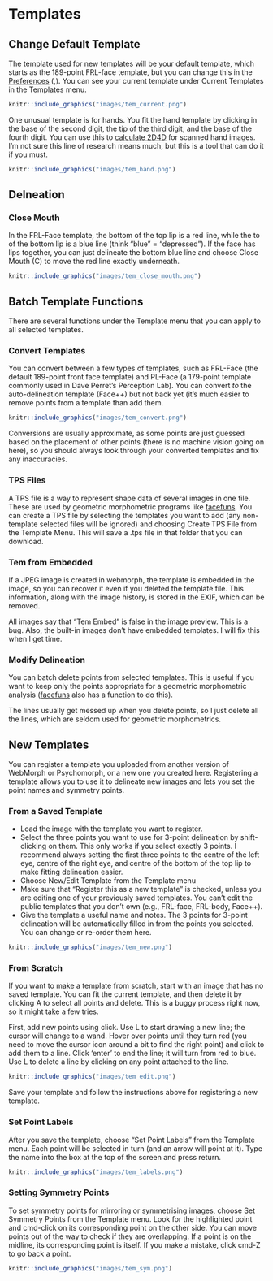 # Templates

## Change Default Template {#default-tem}

The template used for new templates will be your default template, which starts as the 189-point FRL-face template, but you can change this in the [Preferences](#prefs-default-template) (<span class="cmd">,</span>). You can see your current template under Current Templates in the Templates menu.

```r
knitr::include_graphics("images/tem_current.png")
```

One unusual template is for hands. You fit the hand template by clicking in the base of the second digit, the tip of the third digit, and the base of the fourth digit. You can use this to [calculate 2D4D](#facialmetrics) for scanned hand images. I'm not sure this line of research means much, but this is a tool that can do it if you must.

```r
knitr::include_graphics("images/tem_hand.png")
```

## Delneation

### Close Mouth

In the FRL-Face template, the bottom of the top lip is a red line, while the to of the bottom lip is a blue line (think "blue" = "depressed"). If the face has lips together, you can just delineate the bottom blue line and choose Close Mouth (<span class="opt">C</span>) to move the red line exactly underneath.

```r
knitr::include_graphics("images/tem_close_mouth.png")
```

## Batch Template Functions

There are several functions under the Template menu that you can apply to all selected templates.

### Convert Templates

You can convert between a few types of templates, such as FRL-Face (the default 189-point front face template) and PL-Face (a 179-point template commonly used in Dave Perret's Perception Lab). You can convert *to* the auto-delineation template (Face++) but not back yet (it's much easier to remove points from a template than add them.

```r
knitr::include_graphics("images/tem_convert.png")
```

Conversions are usually approximate, as some points are just guessed based on the placement of other points (there is no machine vision going on here), so you should always look through your converted templates and fix any inaccuracies. 

### TPS Files

A TPS file is a way to represent shape data of several images in one file. These are used by geometric morphometric programs like [facefuns](https://iholzleitner.github.io/facefuns/){target="_blank"}. You can create a TPS file by selecting the templates you want to add (any non-template selected files will be ignored) and choosing Create TPS File from the Template Menu. This will save a .tps file in that folder that you can download.

### Tem from Embedded

If a JPEG image is created in webmorph, the template is embedded in the image, so you can recover it even if you deleted the template file. This information, along with the image history, is stored in the EXIF, which can be removed. 

<div class="bug">
All images say that "Tem Embed" is false in the image preview. This is a bug. Also, the built-in images don't have embedded templates. I will fix this when I get time.
</div>

### Modify Delineation

You can batch delete points from selected templates. This is useful if you want to keep only the points appropriate for a geometric morphometric analysis ([facefuns](https://iholzleitner.github.io/facefuns/){target="_blank"} also has a function to do this).

<div class="bug">
The lines usually get messed up when you delete points, so I just delete all the lines, which are seldom used for geometric morphometrics.
</div>


## New Templates {#new-template}

You can register a template you uploaded from another version of 
WebMorph or Psychomorph, or a new one you created here. Registering a template allows you to use it to delineate new images and lets you set the point names and symmetry points.

### From a Saved Template

* Load the image with the template you want to register. 
* Select the three points you want to use for 3-point 
delineation by shift-clicking on them. This only works if you 
select exactly 3 points. I recommend always setting the first three points to the centre of the left eye, centre of the right eye, and centre of the bottom of the top lip to make fitting delineation easier.
* Choose New/Edit Template from the Template menu
* Make sure that "Register this as a new template" is checked, 
unless you are editing one of your previously saved templates. 
You can't edit the public templates that you don't own 
(e.g., FRL-face, FRL-body, Face++).
* Give the template a useful name and notes. The 3 points for 
3-point delineation will be automatically filled in from the points 
you selected. You can change or re-order them here.

```r
knitr::include_graphics("images/tem_new.png")
```

### From Scratch

If you want to make a template from scratch, start with an image that has no saved template. You can fit the current template, and then delete it by clicking <span class="cmd">A</span> to select all points and <span class="cmd">delete</span>. This is a buggy process right now, so it might take a few tries.

First, add new points using <span class="shiftcmd">click</span>. Use <span class="opt">L</span> to start drawing a new line; the cursor will change to a wand. Hover over points until they turn red (you need to move the cursor icon around a bit to find the right point) and click to add them to a line. Click 'enter' to end the line; it will turn from red to blue. Use <span class="shiftopt">L</span> to delete a line by clicking on any point attached to the line.

```r
knitr::include_graphics("images/tem_edit.png")
```
Save your template and follow the instructions above for registering a new template. 

### Set Point Labels

After you save the template, choose "Set Point Labels" from the 
Template menu. Each point will be selected in turn (and an arrow will 
point at it). Type the name into the box at the top of the screen 
and press return.

```r
knitr::include_graphics("images/tem_labels.png")
```

### Setting Symmetry Points {#template-sym}

To set symmetry points for mirroring or symmetrising images, choose Set Symmetry Points from the Template menu. Look for the highlighted point and cmd-click on its corresponding point on the other side. You can move points out of the way to check if they are overlapping. If a point is on the midline, its corresponding point is itself. If you make a mistake, click cmd-Z to go back a point.

```r
knitr::include_graphics("images/tem_sym.png")
```